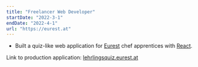 ```yaml
---
title: "Freelancer Web Developer"
startDate: "2022-3-1"
endDate: "2022-4-1"
url: "https://eurest.at"
---
```


- Built a quiz-like web application for [Eurest](https://eurest.at) chef apprentices with [React](https://react.dev/).

Link to production application: [lehrlingsquiz.eurest.at](http://lehrlingsquiz.eurest.at)

